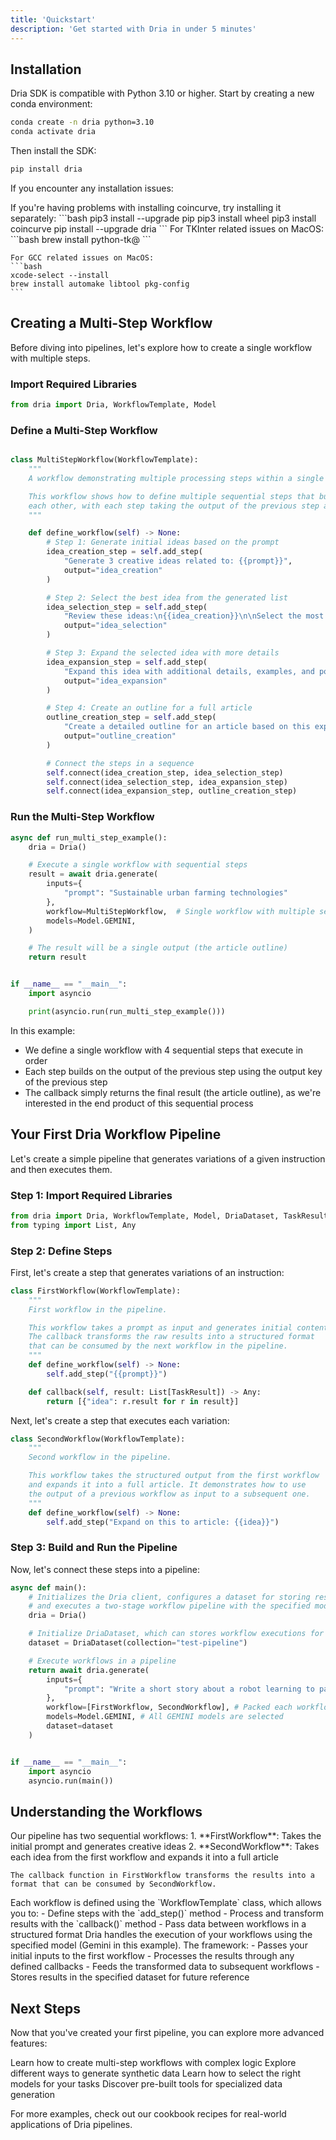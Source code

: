 ```yaml
---
title: 'Quickstart'
description: 'Get started with Dria in under 5 minutes'
---
```


## Installation

Dria SDK is compatible with Python 3.10 or higher. Start by creating a new conda environment:

```bash
conda create -n dria python=3.10
conda activate dria
```

Then install the SDK:

```bash
pip install dria
```

If you encounter any installation issues:

<AccordionGroup>
  <Accordion icon="triangle-exclamation" title="Coincurve Installation Issues">
    If you're having problems with installing coincurve, try installing it separately:
    ```bash
    pip3 install --upgrade pip
    pip3 install wheel
    pip3 install coincurve
    pip install --upgrade dria
    ```
  </Accordion>
  <Accordion icon="apple" title="MacOS Specific Issues">
    For TKInter related issues on MacOS:
    ```bash
    brew install python-tk@<version>
    ```
    
    For GCC related issues on MacOS:
    ```bash
    xcode-select --install
    brew install automake libtool pkg-config
    ```
  </Accordion>
</AccordionGroup>

## Creating a Multi-Step Workflow

Before diving into pipelines, let's explore how to create a single workflow with multiple steps.

### Import Required Libraries

```python
from dria import Dria, WorkflowTemplate, Model
```

### Define a Multi-Step Workflow

```python

class MultiStepWorkflow(WorkflowTemplate):
    """
    A workflow demonstrating multiple processing steps within a single workflow.

    This workflow shows how to define multiple sequential steps that build upon
    each other, with each step taking the output of the previous step as input.
    """

    def define_workflow(self) -> None:
        # Step 1: Generate initial ideas based on the prompt
        idea_creation_step = self.add_step(
            "Generate 3 creative ideas related to: {{prompt}}",
            output="idea_creation"
        )

        # Step 2: Select the best idea from the generated list
        idea_selection_step = self.add_step(
            "Review these ideas:\n{{idea_creation}}\n\nSelect the most promising idea and explain why it stands out.",
            output="idea_selection"
        )

        # Step 3: Expand the selected idea with more details
        idea_expansion_step = self.add_step(
            "Expand this idea with additional details, examples, and potential applications:\n{{idea_selection}}",
            output="idea_expansion"
        )

        # Step 4: Create an outline for a full article
        outline_creation_step = self.add_step(
            "Create a detailed outline for an article based on this expanded idea:\n{{idea_expansion}}",
            output="outline_creation"
        )

        # Connect the steps in a sequence
        self.connect(idea_creation_step, idea_selection_step)
        self.connect(idea_selection_step, idea_expansion_step)
        self.connect(idea_expansion_step, outline_creation_step)

```

### Run the Multi-Step Workflow

```python
async def run_multi_step_example():
    dria = Dria()

    # Execute a single workflow with sequential steps
    result = await dria.generate(
        inputs={
            "prompt": "Sustainable urban farming technologies"
        },
        workflow=MultiStepWorkflow,  # Single workflow with multiple sequential steps
        models=Model.GEMINI,
    )

    # The result will be a single output (the article outline)
    return result


if __name__ == "__main__":
    import asyncio

    print(asyncio.run(run_multi_step_example()))
```

In this example:
- We define a single workflow with 4 sequential steps that execute in order
- Each step builds on the output of the previous step using the output key of the previous step
- The callback simply returns the final result (the article outline), as we're interested in the end product of this sequential process

## Your First Dria Workflow Pipeline

Let's create a simple pipeline that generates variations of a given instruction and then executes them.

### Step 1: Import Required Libraries

```python
from dria import Dria, WorkflowTemplate, Model, DriaDataset, TaskResult
from typing import List, Any
```

### Step 2: Define Steps

First, let's create a step that generates variations of an instruction:

```python
class FirstWorkflow(WorkflowTemplate):
    """
    First workflow in the pipeline.

    This workflow takes a prompt as input and generates initial content.
    The callback transforms the raw results into a structured format
    that can be consumed by the next workflow in the pipeline.
    """
    def define_workflow(self) -> None:
        self.add_step("{{prompt}}")

    def callback(self, result: List[TaskResult]) -> Any:
        return [{"idea": r.result for r in result}]

```

Next, let's create a step that executes each variation:

```python
class SecondWorkflow(WorkflowTemplate):
    """
    Second workflow in the pipeline.

    This workflow takes the structured output from the first workflow
    and expands it into a full article. It demonstrates how to use
    the output of a previous workflow as input to a subsequent one.
    """
    def define_workflow(self) -> None:
        self.add_step("Expand on this to article: {{idea}}")
```

### Step 3: Build and Run the Pipeline

Now, let's connect these steps into a pipeline:

```python
async def main():
    # Initializes the Dria client, configures a dataset for storing results,
    # and executes a two-stage workflow pipeline with the specified model.
    dria = Dria()

    # Initialize DriaDataset, which can stores workflow executions for data accessibility.
    dataset = DriaDataset(collection="test-pipeline")

    # Execute workflows in a pipeline
    return await dria.generate(
        inputs={
            "prompt": "Write a short story about a robot learning to paint" # Initial prompt for first workflow
        },
        workflow=[FirstWorkflow, SecondWorkflow], # Packed each workflow as list
        models=Model.GEMINI, # All GEMINI models are selected
        dataset=dataset
    )


if __name__ == "__main__":
    import asyncio
    asyncio.run(main())
```
## Understanding the Workflows

<Steps>
  <Step title="Workflow Structure">
    Our pipeline has two sequential workflows:
    1. **FirstWorkflow**: Takes the initial prompt and generates creative ideas
    2. **SecondWorkflow**: Takes each idea from the first workflow and expands it into a full article
    
    The callback function in FirstWorkflow transforms the results into a format that can be consumed by SecondWorkflow.
  </Step>
  <Step title="Workflow Templates">
    Each workflow is defined using the `WorkflowTemplate` class, which allows you to:
    - Define steps with the `add_step()` method
    - Process and transform results with the `callback()` method
    - Pass data between workflows in a structured format
  </Step>
  <Step title="Model Execution">
    Dria handles the execution of your workflows using the specified model (Gemini in this example). The framework:
    - Passes your initial inputs to the first workflow
    - Processes the results through any defined callbacks
    - Feeds the transformed data to subsequent workflows
    - Stores results in the specified dataset for future reference
  </Step>
</Steps>


## Next Steps

Now that you've created your first pipeline, you can explore more advanced features:

<CardGroup cols={2}>
  <Card
    title="Complex Workflows"
    icon="diagram-project"
    href="/how-to/workflows/"
  >
    Learn how to create multi-step workflows with complex logic
  </Card>
  <Card
    title="Data Generators"
    icon="database"
    href="/how-to/data_generators/"
  >
    Explore different ways to generate synthetic data
  </Card>
  <Card
    title="Model Selection"
    icon="robot"
    href="/how-to/selecting_models/"
  >
    Learn how to select the right models for your tasks
  </Card>
  <Card
    title="Factory Tools"
    icon="toolbox"
    href="/factory/simple/"
  >
    Discover pre-built tools for specialized data generation
  </Card>
</CardGroup>

For more examples, check out our cookbook recipes for real-world applications of Dria pipelines.
